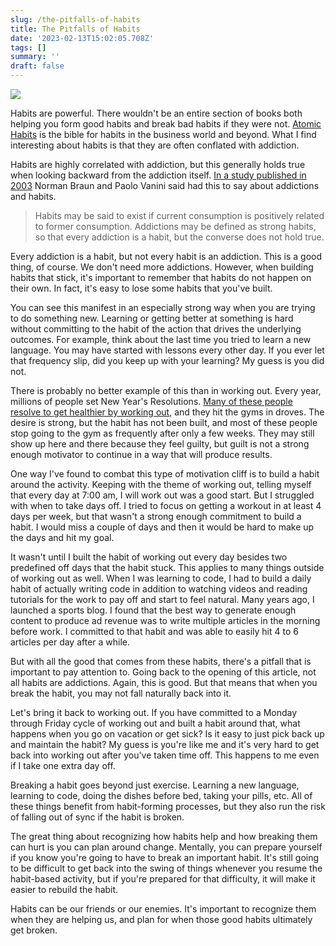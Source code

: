 ```yaml
---
slug: /the-pitfalls-of-habits
title: The Pitfalls of Habits
date: '2023-02-13T15:02:05.708Z'
tags: []
summary: ''
draft: false
---
```

![](https://images.unsplash.com/photo-1542596081-6d3eaca5240c?crop=entropy&cs=tinysrgb&fit=max&fm=jpg&ixid=Mnw0MDkwMjh8MHwxfHNlYXJjaHwxfHxoYWJpdHN8ZW58MHx8fHwxNjc2MzA2MjI4&ixlib=rb-4.0.3&q=80&w=1080)

Habits are powerful. There wouldn't be an entire section of books both helping you form good habits and break bad habits if they were not. [Atomic Habits](https://jamesclear.com/atomic-habits) is the bible for habits in the business world and beyond. What I find interesting about habits is that they are often conflated with addiction.

Habits are highly correlated with addiction, but this generally holds true when looking backward from the addiction itself. [In a study published in 2003](https://www.jstor.org/stable/40752419) Norman Braun and Paolo Vanini said had this to say about addictions and habits.

> Habits may be said to exist if current consumption is positively related to former consumption. Addictions may be defined as strong habits, so that every addiction is a habit, but the converse does not hold true.

Every addiction is a habit, but not every habit is an addiction. This is a good thing, of course. We don't need more addictions. However, when building habits that stick, it's important to remember that habits do not happen on their own. In fact, it's easy to lose some habits that you've built.

You can see this manifest in an especially strong way when you are trying to do something new. Learning or getting better at something is hard without committing to the habit of the action that drives the underlying outcomes. For example, think about the last time you tried to learn a new language. You may have started with lessons every other day. If you ever let that frequency slip, did you keep up with your learning? My guess is you did not.

There is probably no better example of this than in working out. Every year, millions of people set New Year's Resolutions. [Many of these people resolve to get healthier by working out](http://maristpoll.marist.edu/wp-content/uploads/2018/12/NPR_PBS-NewsHour_Marist-Poll_USA-NOS-and-Tables_New-Years-Resolutions_1812061019-1.pdf#page=3), and they hit the gyms in droves. The desire is strong, but the habit has not been built, and most of these people stop going to the gym as frequently after only a few weeks. They may still show up here and there because they feel guilty, but guilt is not a strong enough motivator to continue in a way that will produce results.

One way I've found to combat this type of motivation cliff is to build a habit around the activity. Keeping with the theme of working out, telling myself that every day at 7:00 am, I will work out was a good start. But I struggled with when to take days off. I tried to focus on getting a workout in at least 4 days per week, but that wasn't a strong enough commitment to build a habit. I would miss a couple of days and then it would be hard to make up the days and hit my goal.

It wasn't until I built the habit of working out every day besides two predefined off days that the habit stuck. This applies to many things outside of working out as well. When I was learning to code, I had to build a daily habit of actually writing code in addition to watching videos and reading tutorials for the work to pay off and start to feel natural. Many years ago, I launched a sports blog. I found that the best way to generate enough content to produce ad revenue was to write multiple articles in the morning before work. I committed to that habit and was able to easily hit 4 to 6 articles per day after a while.

But with all the good that comes from these habits, there's a pitfall that is important to pay attention to. Going back to the opening of this article, not all habits are addictions. Again, this is good. But that means that when you break the habit, you may not fall naturally back into it.

Let's bring it back to working out. If you have committed to a Monday through Friday cycle of working out and built a habit around that, what happens when you go on vacation or get sick? Is it easy to just pick back up and maintain the habit? My guess is you're like me and it's very hard to get back into working out after you've taken time off. This happens to me even if I take one extra day off.

Breaking a habit goes beyond just exercise. Learning a new language, learning to code, doing the dishes before bed, taking your pills, etc. All of these things benefit from habit-forming processes, but they also run the risk of falling out of sync if the habit is broken.

The great thing about recognizing how habits help and how breaking them can hurt is you can plan around change. Mentally, you can prepare yourself if you know you're going to have to break an important habit. It's still going to be difficult to get back into the swing of things whenever you resume the habit-based activity, but if you're prepared for that difficulty, it will make it easier to rebuild the habit.

Habits can be our friends or our enemies. It's important to recognize them when they are helping us, and plan for when those good habits ultimately get broken.
